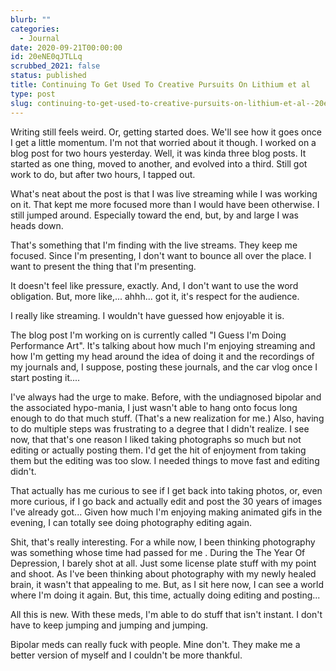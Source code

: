 ```yaml
---
blurb: ""
categories:
  - Journal
date: 2020-09-21T00:00:00
id: 20eNE0qJTLLq
scrubbed_2021: false
status: published
title: Continuing To Get Used To Creative Pursuits On Lithium et al
type: post
slug: continuing-to-get-used-to-creative-pursuits-on-lithium-et-al--20ene0qjtllq
---
```


Writing still feels weird. Or, getting started does. We'll see how it goes once I get a little momentum. I'm not that worried about it though. I worked on a blog post for two hours yesterday. Well, it was kinda three blog posts. It started as one thing, moved to another, and evolved into a third. Still got work to do, but after two hours, I tapped out. 

What's neat about the post is that I was live streaming while I was working on it. That kept me more focused more than I would have been otherwise. I still jumped around. Especially toward the end, but, by and large I was heads down. 

That's something that I'm finding with the live streams. They keep me focused. Since I'm presenting, I don't want to bounce all over the place. I want to present the thing that I'm presenting. 

It doesn't feel like pressure, exactly. And, I don't want to use the word obligation. But, more like,... ahhh... got it, it's respect for the audience. 

I really like streaming. I wouldn't have guessed how enjoyable it is. 

The blog post I'm working on is currently called "I Guess I'm Doing Performance Art". It's talking about how much I'm enjoying streaming and how I'm getting my head around the idea of doing it and the recordings of my journals and, I suppose, posting these journals, and the car vlog once I start posting it....

I've always had the urge to make. Before, with the undiagnosed bipolar and the associated hypo-mania, I just wasn't able to hang onto focus long enough to do that much stuff. (That's a new realization for me.) Also, having to do multiple steps was frustrating to a degree that I didn't realize. I see now, that that's one reason I liked taking photographs so much but not editing or actually posting them. I'd get the hit of enjoyment from taking them but the editing was too slow. I needed things to move fast and editing didn't. 

That actually has me curious to see if I get back into taking photos, or, even more curious, if I go back and actually edit and post the 30 years of images I've already got... Given how much I'm enjoying making animated gifs in the evening, I can totally see doing photography editing again. 

Shit, that's really interesting. For a while now, I been thinking photography was something whose time had passed for me . During the The Year Of Depression, I barely shot at all. Just some license plate stuff with my point and shoot. As I've been thinking about photography with my newly healed brain, it wasn't that appealing to me. But, as I sit here now, I can see a world where I'm doing it again. But, this time, actually doing editing and posting...

All this is new. With these meds, I'm able to do stuff that isn't instant. I don't have to keep jumping and jumping and jumping. 

Bipolar meds can really fuck with people. Mine don't. They make me a better version of myself and I couldn't be more thankful.